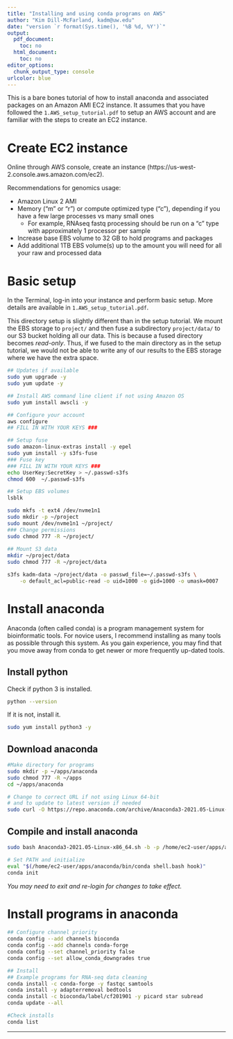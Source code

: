 ```yaml
---
title: "Installing and using conda programs on AWS"
author: "Kim Dill-McFarland, kadm@uw.edu"
date: "version `r format(Sys.time(), '%B %d, %Y')`"
output:
  pdf_document:
    toc: no
  html_document:
    toc: no
editor_options:
  chunk_output_type: console
urlcolor: blue
---
```


This is a bare bones tutorial of how to install anaconda and associated packages on an Amazon AMI EC2 instance. It assumes that you have followed the `1.AWS_setup_tutorial.pdf` to setup an AWS account and are familiar with the steps to create an EC2 instance.

# Create EC2 instance

Online through AWS console, create an instance (https://us-west-2.console.aws.amazon.com/ec2). 

Recommendations for genomics usage:

- Amazon Linux 2 AMI 
- Memory ("m" or "r") or compute optimized type ("c"), depending if you have a few large processes vs many small ones
    - For example, RNAseq fastq processing should be run on a "c" type with approximately 1 processor per sample
- Increase base EBS volume to 32 GB to hold programs and packages
- Add additional 1TB EBS volume(s) up to the amount you will need for all your raw and processed data

# Basic setup

In the Terminal, log-in into your instance and perform basic setup. More details are available in `1.AWS_setup_tutorial.pdf`. 

This directory setup is slightly different than in the setup tutorial. We mount the EBS storage to `project/` and then fuse a subdirectory `project/data/` to our S3 bucket holding all our data. This is because a fused directory becomes *read-only*. Thus, if we fused to the main directory as in the setup tutorial, we would not be able to write any of our results to the EBS storage where we have the extra space.

```bash
## Updates if available
sudo yum upgrade -y
sudo yum update -y

## Install AWS command line client if not using Amazon OS
sudo yum install awscli -y

## Configure your account
aws configure
## FILL IN WITH YOUR KEYS ###

## Setup fuse
sudo amazon-linux-extras install -y epel
sudo yum install -y s3fs-fuse
### Fuse key
### FILL IN WITH YOUR KEYS ###
echo UserKey:SecretKey > ~/.passwd-s3fs
chmod 600  ~/.passwd-s3fs

## Setup EBS volumes
lsblk

sudo mkfs -t ext4 /dev/nvme1n1
sudo mkdir -p ~/project
sudo mount /dev/nvme1n1 ~/project/
### Change permissions
sudo chmod 777 -R ~/project/
  
## Mount S3 data
mkdir ~/project/data
sudo chmod 777 -R ~/project/data

s3fs kadm-data ~/project/data -o passwd_file=~/.passwd-s3fs \
    -o default_acl=public-read -o uid=1000 -o gid=1000 -o umask=0007
```

# Install anaconda

Anaconda (often called conda) is a program management system for bioinformatic tools. For novice users, I recommend installing as many tools as possible through this system. As you gain experience, you may find that you move away from conda to get newer or more frequently up-dated tools.

## Install python

Check if python 3 is installed.

```bash
python --version
```

If it is not, install it.

```bash
sudo yum install python3 -y
```

## Download anaconda

```bash
#Make directory for programs
sudo mkdir -p ~/apps/anaconda
sudo chmod 777 -R ~/apps
cd ~/apps/anaconda

# Change to correct URL if not using Linux 64-bit 
# and to update to latest version if needed
sudo curl -O https://repo.anaconda.com/archive/Anaconda3-2021.05-Linux-x86_64.sh
```

## Compile and install anaconda

```bash
sudo bash Anaconda3-2021.05-Linux-x86_64.sh -b -p /home/ec2-user/apps/anaconda

# Set PATH and initialize
eval "$(/home/ec2-user/apps/anaconda/bin/conda shell.bash hook)"
conda init
```

*You may need to exit and re-login for changes to take effect.*

# Install programs in anaconda

```bash
## Configure channel priority
conda config --add channels bioconda
conda config --add channels conda-forge
conda config --set channel_priority false
conda config --set allow_conda_downgrades true

## Install
## Example programs for RNA-seq data cleaning
conda install -c conda-forge -y fastqc samtools
conda install -y adapterremoval bedtools
conda install -c bioconda/label/cf201901 -y picard star subread
conda update --all

#Check installs
conda list
```

***